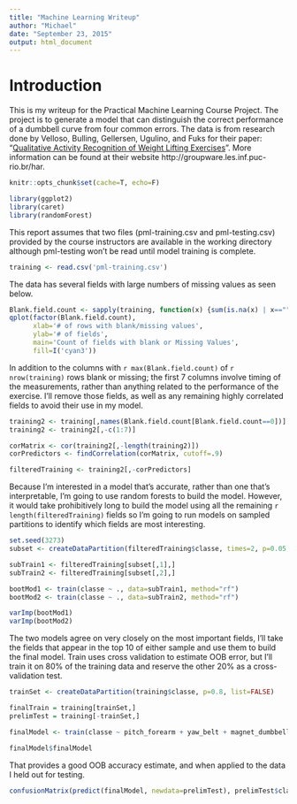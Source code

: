 ```yaml
---
title: "Machine Learning Writeup"
author: "Michael"
date: "September 23, 2015"
output: html_document
---
```


Introduction
=============
This is my writeup for the Practical Machine Learning Course Project.  The project is to generate a model that can distinguish the correct performance of a dumbbell curve from four common errors.  The data is from research done by Velloso, Bulling, Gellersen, Ugulino, and Fuks for their paper: "[Qualitative Activity Recognition of Weight Lifting Exercises](http://groupware.les.inf.puc-rio.br/work.jsf?p1=11201)".  More information can be found at their website http://groupware.les.inf.puc-rio.br/har.  

```r
knitr::opts_chunk$set(cache=T, echo=F)

library(ggplot2)
library(caret)
library(randomForest)
```


This report assumes that two files (pml-training.csv and pml-testing.csv) provided by the course instructors are available in the working directory although pml-testing won't be read until model training is complete.
```r
training <- read.csv('pml-training.csv')
```

The data has several fields with large numbers of missing values as seen below.
```r
Blank.field.count <- sapply(training, function(x) {sum(is.na(x) | x=="")})
qplot(factor(Blank.field.count), 
      xlab='# of rows with blank/missing values', 
      ylab='# of fields',
      main='Count of fields with blank or Missing Values',
      fill=I('cyan3'))
```

In addition to the columns with  `r max(Blank.field.count)` of `r nrow(training)` rows blank or missing; the first 7 columns involve timing of the measurements, rather than anything related to the performance of the exercise.  I'll remove those fields, as well as any remaining highly correlated fields to avoid their use in my model.

```r
training2 <- training[,names(Blank.field.count[Blank.field.count==0])]
training2 <- training2[,-c(1:7)]

corMatrix <- cor(training2[,-length(training2)])
corPredictors <- findCorrelation(corMatrix, cutoff=.9)

filteredTraining <- training2[,-corPredictors]
```

Because I'm interested in a model that's accurate, rather than one that's interpretable, I'm going to use random forests to build the model.  However, it would take prohibitively long to build the model using all the remaining `r length(filteredTraining)` fields so I'm going to run models on sampled partitions to identify which fields are most interesting.

```r
set.seed(3273) 
subset <- createDataPartition(filteredTraining$classe, times=2, p=0.05, list=F)

subTrain1 <- filteredTraining[subset[,1],]
subTrain2 <- filteredTraining[subset[,2],]

bootMod1 <- train(classe ~ ., data=subTrain1, method="rf")
bootMod2 <- train(classe ~ ., data=subTrain2, method="rf")

varImp(bootMod1)
varImp(bootMod2)
```

The two models agree on very closely on the most important fields, I'll take the fields that appear in the top 10 of either sample and use them to build the final model.  Train uses cross validation to estimate OOB error, but I'll train it on 80% of the training data and reserve the other 20% as a cross-validation test.

```r
trainSet <- createDataPartition(training$classe, p=0.8, list=FALSE)

finalTrain = training[trainSet,]
prelimTest = training[-trainSet,]

finalModel <- train(classe ~ pitch_forearm + yaw_belt + magnet_dumbbell_y + magnet_dumbbell_z + roll_forearm + pitch_belt + magnet_belt_z + gyros_belt_z + accel_dumbbell_y + magnet_belt_y + roll_dumbbell, data=finalTrain, method="rf")

finalModel$finalModel
```

That provides a good OOB accuracy estimate, and when applied to the data I held out for testing.

```r
confusionMatrix(predict(finalModel, newdata=prelimTest), prelimTest$classe)
```